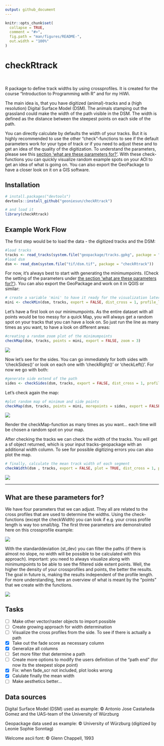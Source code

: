 ```yaml
---
output: github_document
---
```


<!-- README.md is generated from README.Rmd. Please edit that file -->

```r
knitr::opts_chunk$set(
  collapse = TRUE,
  comment = "#>",
  fig.path = "man/figures/README-",
  out.width = "100%"
)
```

# checkRtrack

<img alt="" src="https://img.shields.io/badge/first-check_for_a_snack-yellow">
<img alt="" src="https://img.shields.io/badge/in_your-backpack-yellow">
<img alt="" src="https://img.shields.io/badge/to-check_R_track-purple">
<img alt="" src="https://img.shields.io/badge/with-a_happy_stomach-yellow">


R package to define track widths by using crossprofiles. It is created for the course "Introduction to Programming with R" and for my HiWi. 

The main idea is, that you have digitized (animal)-tracks and a (high resolution) Digital Surface Model (DSM). The animals stamping out the grassland could make the width of the path visible in the DSM. The width is defined as the distance between the steepest points on each side of the path.

You can directly calculate by defaults the width of your tracks. But it is highly recommended to use the other "check"-functions to see if the default parameters work for your type of track or if you need to adjust these and to get an idea of the quality of the digitization. To understand the parameters, please see this [ section 'what are these parameters for?'](https://github.com/geoniesun/checkRtrack?tab=readme-ov-file#what-are-these-parameters-for). With these check-functions you can quickly visualize random example spots on your AOI to get an idea of what is going on. You can also export the GeoPackage to have a closer look on it on a GIS software. 




## Installation

``` r
# install.packages("devtools")
devtools::install_github("geoniesun/checkRtrack")

# and load it 
library(checkRtrack)
```

## Example Work Flow

The first step would be to load the data - the digitized tracks and the DSM:

``` r
#load tracks 
tracks <- read_tracks(system.file("geopackage/tracks.gpkg", package = "checkRtrack"))
#load dsm
dsm <- read_dsm(system.file("tif/dsm.tif", package = "checkRtrack"))
``` 

For now, it's always best to start with generating the minimumpoints. (Check the setting of the parameters under [the section 'what are these parameters for?'](https://github.com/geoniesun/checkRtrack?tab=readme-ov-file#what-are-these-parameters-for)). You can also export the GeoPackage and work on it in QGIS or similar:


``` r
# create a variable 'mini' to have it ready for the visualization later
mini <- checkMin(dsm, tracks, export = FALSE, dist_cross = 1, profile_length = 1, dist_cross_points = 0.05, st_dev = 0.06)
``` 

Let's have a first look on our minimumpoints. As the entire dataset with all points would be too messy for a quick Map, you will always get a random spot on your tracks that you can have a look on. So just run the line as many times as you want, to have a look on different areas:

``` r
#creating a random zoom plot of the minimumpoints
checkMap(dsm, tracks, points = mini, export = FALSE, zoom = 3)
``` 
![](images/example5mz3.png)

Now let's see for the sides. You can go immediately for both sides with 'checkSides()' or look on each one with 'checkRight()' or 'checkLeft()'. For now we go with both:


``` r
#generate side extend of the path
sides <- checkSides(dsm, tracks, export = FALSE, dist_cross = 1, profile_length = 1, dist_cross_points = 0.05)
``` 

Let's check again the map:

``` r
#plot random map of minimum and side points
checkMap(dsm, tracks, points = mini, morepoints = sides, export = FALSE, zoom = 3)
``` 
![](images/example2lrmzoom3.png)

Render the checkMap-function as many times as you want... each time will be chosen a random spot on your map.

After checking the tracks we can check the width of the tracks. You will get a sf object returned, which is your input tracks-geopackage with an additional width column. To see for possible digitizing errors you can also plot the map.

``` r
# finally, calculate the mean track width of each segment
checkWidth(dsm , tracks, export = FALSE, plot = TRUE, dist_cross = 1, profile_length = 1, dist_cross_points = 0.05, st_dev = 0.06)
``` 

![](images/width_vs_type.png)



---

## What are these parameters for?

We have four parameters that we can adjust. They all are related to the cross profiles that are used to determine the widths. Using the check-functions (except the checkWidth) you can look if e.g. your cross profile length is way too small/big. The first three parameters are demonstrated here on this crossprofile example:

![](images/parameters.png)

With the standarddeviation (st_dev) you can filter the paths (if there is almost no slope, no width will be possible to be calculated with this approach). important: you need to always visualize along with minimumpoints to be able to see the filtered side extent points. 
Well, the higher the density of your crossprofiles and points, the better the results. 
The goal in future is, making the results independent of the profile length. 
For more understanding, here an overview of what is meant by the "points" that we create with the functions. 

![](images/tracks.jpg)



## Tasks

- [ ]  Make other vector/raster objects to import possible
- [ ]  Create growing approach for width determination
- [ ]  Visualize the cross profiles from the side. To see if there is actually a path
- [x]  Take out the fade score as necessary column
- [x]  Generalize all columns
- [ ]  Set more filter that determine a path
- [ ]  Create more options to modify the users definition of the "path end" (for now its the steepest slope point)
- [x]  Fix: when fade_scr not included, plot looks wrong
- [x]  Calulate finally the mean width 
- [ ]  Make aesthetics better... 


## Data sources
Digital Surface Model (DSM) used as example:
© Antonio Jose Castañeda Gomez and the UAS-team of the University of Würzburg

Geopackage data used as example:
© University of Würzburg (digitized by Leonie Sophie Sonntag)

Welcome ascii font:
© Glenn Chappell, 1993
